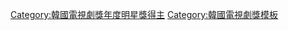 {{Navbox
|name = 韓國電視劇獎年度明星賞
|title = [[韓國電視劇節|韓國電視劇獎]]年度明星獎
|basestyle = background:#EEDD82;
|groupstyle = background:#EEDD82;
|bodyclass = hlist
|list1= 
* [[金所泫]]（2015年）
* [[金素妍]]（2016年）
* [[陸星材]]（2017年）
* [[趙宇麗]]（2018年）
* [[高俊 (韓國演員)|高俊]]、[[辛睿恩]]（2019年）
}}<includeonly>[[Category:韓國電視劇獎年度明星獎得主]]</includeonly><noinclude>
{{collapsible option}}
[[Category:韓國電視劇獎模板]] 
</noinclude>